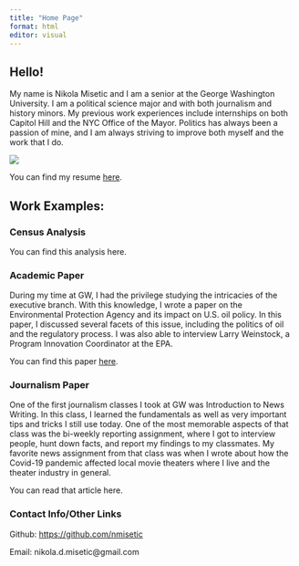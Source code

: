 ```yaml
---
title: "Home Page"
format: html
editor: visual
---
```


## Hello!

My name is Nikola Misetic and I am a senior at the George Washington University. I am a political science major and with both journalism and history minors. My previous work experiences include internships on both Capitol Hill and the NYC Office of the Mayor. Politics has always been a passion of mine, and I am always striving to improve both myself and the work that I do.

![](Grad Photo.png){fig-align="center"}

You can find my resume [here](https://github.com/nmisetic/mywebsite/blob/main/Nikola%20Misetic%20Resume.pdf).

## Work Examples:

### Census Analysis

You can find this analysis here.

### Academic Paper

During my time at GW, I had the privilege studying the intricacies of the executive branch. With this knowledge, I wrote a paper on the Environmental Protection Agency and its impact on U.S. oil policy. In this paper, I discussed several facets of this issue, including the politics of oil and the regulatory process. I was also able to interview Larry Weinstock, a Program Innovation Coordinator at the EPA.

You can find this paper [here](https://nmisetic.github.io/mywebsite/Academic.html).

### Journalism Paper

One of the first journalism classes I took at GW was Introduction to News Writing. In this class, I learned the fundamentals as well as very important tips and tricks I still use today. One of the most memorable aspects of that class was the bi-weekly reporting assignment, where I got to interview people, hunt down facts, and report my findings to my classmates. My favorite news assignment from that class was when I wrote about how the Covid-19 pandemic affected local movie theaters where I live and the theater industry in general.

You can read that article here.

### Contact Info/Other Links

Github: <https://github.com/nmisetic>

Email: nikola.d.misetic\@gmail.com
